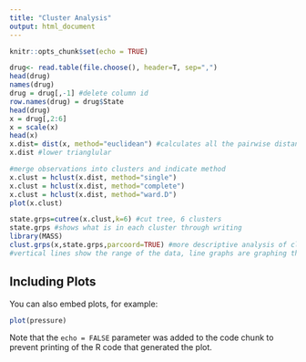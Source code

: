 ```yaml
---
title: "Cluster Analysis"
output: html_document
---
```


```r
knitr::opts_chunk$set(echo = TRUE)
```


```r
drug<- read.table(file.choose(), header=T, sep=",")
head(drug)
names(drug)
drug = drug[,-1] #delete column id
row.names(drug) = drug$State
head(drug)
x = drug[,2:6]
x = scale(x)
head(x)
x.dist= dist(x, method="euclidean") #calculates all the pairwise distances
x.dist #lower trianglular
```

```r
#merge observations into clusters and indicate method
x.clust = hclust(x.dist, method="single") 
x.clust = hclust(x.dist, method="complete")
x.clust = hclust(x.dist, method="ward.D")
plot(x.clust)
```


```r
state.grps=cutree(x.clust,k=6) #cut tree, 6 clusters
state.grps #shows what is in each cluster through writing
library(MASS)
clust.grps(x,state.grps,parcoord=TRUE) #more descriptive analysis of clusters
#vertical lines show the range of the data, line graphs are graphing the variable means, x-axis indicates the variable

```


## Including Plots

You can also embed plots, for example:

```r
plot(pressure)
```

Note that the `echo = FALSE` parameter was added to the code chunk to prevent printing of the R code that generated the plot.
